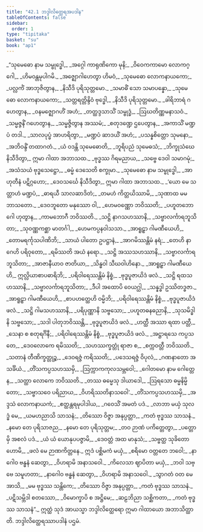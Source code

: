 ```yaml
---
title: "42.1 ဘဒ္ဒါလိတ္ထေရအပဒါန"
tableOfContents: false
sidebar:
  order: 1
type: "tipitaka"
basket: "su"
book: "ap1"
---
```



<DynamicBreadcrumb />

<Division number="1" book="ap1">

<Paragraph number="5249" type="verses" book="ap1">
_“သုမေဓော နာမ သမ္ဗုဒ္ဓေါ,_  
_အဂ္ဂေါ ကာရုဏိကော မုနိ;_  
_ဝိဝေကကာမော လောကဂ္ဂေါ,_  
_ဟိမဝန္တမုပါဂမိ._  

</Paragraph>

</Division>
<Division number="2" book="ap1">

<Paragraph number="5250" type="verses" book="ap1">
_အဇ္ဈောဂါဟေတွာ ဟိမဝံ,_  
_သုမေဓော လောကနာယကော;_  
_ပလ္လင်္ကံ အာဘုဇိတွာန,_  
_နိသီဒိ ပုရိသုတ္တမော._  

</Paragraph>

</Division>
<Division number="3" book="ap1">

<Paragraph number="5251" type="verses" book="ap1">
_သမာဓိံ သော သမာပန္နော,_  
_သုမေဓော လောကနာယကော;_  
_သတ္တရတ္တိန္ဒိဝံ ဗုဒ္ဓေါ,_  
_နိသီဒိ ပုရိသုတ္တမော._  

</Paragraph>

</Division>
<Division number="4" book="ap1">

<Paragraph number="5252" type="verses" book="ap1">
_ခါရိဘာရံ ဂဟေတွာန,_  
_ဝနမဇ္ဈောဂဟိံ အဟံ;_  
_တတ္ထဒ္ဒသာသိံ သမ္ဗုဒ္ဓံ,_  
_ဩဃတိဏ္ဏမနာသဝံ._  

</Paragraph>

</Division>
<Division number="5" book="ap1">

<Paragraph number="5253" type="verses" book="ap1">
_သမ္မဇ္ဇနိံ ဂဟေတွာန,_  
_သမ္မဇ္ဇိတွာန အဿမံ;_  
_စတုဒဏ္ဍေ ဌပေတွာန,_  
_အကာသိံ မဏ္ဍပံ တဒါ._  

</Paragraph>

</Division>
<Division number="6" book="ap1">

<Paragraph number="5254" type="verses" book="ap1">
_သာလပုပ္ဖံ အာဟရိတွာ,_  
_မဏ္ဍပံ ဆာဒယိံ အဟံ;_  
_ပသန္နစိတ္တော သုမနော,_  
_အဘိဝန္ဒိံ တထာဂတံ._  

</Paragraph>

</Division>
<Division number="7" book="ap1">

<Paragraph number="5255" type="verses" book="ap1">
_ယံ ဝဒန္တိ သုမေဓောတိ,_  
_ဘူရိပညံ သုမေဓသံ;_  
_ဘိက္ခုသံဃေ နိသီဒိတွာ,_  
ဣမာ ဂါထာ အဘာသထ._  

</Paragraph>

</Division>
<Division number="8" book="ap1">

<Paragraph number="5256" type="verses" book="ap1">
_ဗုဒ္ဓဿ ဂိရမညာယ,_  
_သဗ္ဗေ ဒေဝါ သမာဂမုံ;_  
_အသံသယံ ဗုဒ္ဓသေဋ္ဌော,_  
_ဓမ္မံ ဒေသေတိ စက္ခုမာ._  

</Paragraph>

</Division>
<Division number="9" book="ap1">

<Paragraph number="5257" type="verses" book="ap1">
_သုမေဓော နာမ သမ္ဗုဒ္ဓေါ,_  
_အာဟုတီနံ ပဋိဂ္ဂဟော;_  
_ဒေဝသင်္ဃေ နိသီဒိတွာ,_  
ဣမာ ဂါထာ အဘာသထ._  

</Paragraph>

</Division>
<Division number="10" book="ap1">

<Paragraph number="5258" type="verses" book="ap1">
_‘ယော မေ သတ္တာဟံ မဏ္ဍပံ,_  
_ဓာရယီ သာလဆာဒိတံ;_  
_တမဟံ ကိတ္တယိဿာမိ,_  
_သုဏာထ မမ ဘာသတော._  

</Paragraph>

</Division>
<Division number="11" book="ap1">

<Paragraph number="5259" type="verses" book="ap1">
_ဒေဝဘူတော မနုဿော ဝါ,_  
_ဟေမဝဏ္ဏော ဘဝိဿတိ;_  
_ပဟူတဘောဂေါ ဟုတွာန,_  
_ကာမဘောဂီ ဘဝိဿတိ._  

</Paragraph>

</Division>
<Division number="12" book="ap1">

<Paragraph number="5260" type="verses" book="ap1">
_သဋ္ဌိ နာဂသဟဿာနိ,_  
_သဗ္ဗာလင်္ကာရဘူသိတာ;_  
_သုဝဏ္ဏကစ္ဆာ မာတင်္ဂါ,_  
_ဟေမကပ္ပနဝါသသာ._  

</Paragraph>

</Division>
<Division number="13" book="ap1">

<Paragraph number="5261" type="verses" book="ap1">
_အာရူဠှာ ဂါမဏီယေဟိ,_  
_တောမရင်္ကုသပါဏိဘိ;_  
_သာယံ ပါတော ဥပဋ္ဌာနံ,_  
_အာဂမိဿန္တိမံ နရံ;_  
_တေဟိ နာဂေဟိ ပရိဝုတော,_  
_ရမိဿတိ အယံ နရော._  

</Paragraph>

</Division>
<Division number="14" book="ap1">

<Paragraph number="5262" type="verses" book="ap1">
_သဋ္ဌိ အဿသဟဿာနိ,_  
_သဗ္ဗာလင်္ကာရဘူသိတာ;_  
_အာဇာနီယာဝ ဇာတိယာ,_  
_သိန္ဓဝါ သီဃဝါဟိနော._  

</Paragraph>

</Division>
<Division number="15" book="ap1">

<Paragraph number="5263" type="verses" book="ap1">
_အာရူဠှာ ဂါမဏီယေဟိ,_  
ဣလ္လိယာစာပဓာရိဘိ;_  
_ပရိဝါရေဿန္တိမံ နိစ္စံ,_  
_ဗုဒ္ဓပူဇာယိဒံ ဖလံ._  

</Paragraph>

</Division>
<Division number="16" book="ap1">

<Paragraph number="5264" type="verses" book="ap1">
_သဋ္ဌိ ရထသဟဿာနိ,_  
_သဗ္ဗာလင်္ကာရဘူသိတာ;_  
_ဒီပါ အထောပိ ဝေယဂ္ဃါ,_  
_သန္နဒ္ဓါ ဥဿိတဒ္ဓဇာ._  

</Paragraph>

</Division>
<Division number="17" book="ap1">

<Paragraph number="5265" type="verses" book="ap1">
_အာရူဠှာ ဂါမဏီယေဟိ,_  
_စာပဟတ္ထေဟိ ဝမ္မိဘိ;_  
_ပရိဝါရေဿန္တိမံ နိစ္စံ,_  
_ဗုဒ္ဓပူဇာယိဒံ ဖလံ._  

</Paragraph>

</Division>
<Division number="18" book="ap1">

<Paragraph number="5266" type="verses" book="ap1">
_သဋ္ဌိ ဂါမသဟဿာနိ,_  
_ပရိပုဏ္ဏာနိ သဗ္ဗသော;_  
_ပဟူတဓနဓညာနိ,_  
_သုသမိဒ္ဓါနိ သဗ္ဗသော;_  
_သဒါ ပါတုဘဝိဿန္တိ,_  
_ဗုဒ္ဓပူဇာယိဒံ ဖလံ._  

</Paragraph>

</Division>
<Division number="19" book="ap1">

<Paragraph number="5267" type="verses" book="ap1">
_ဟတ္ထီ အဿာ ရထာ ပတ္တီ,_  
_သေနာ စ စတုရင်္ဂိနီ;_  
_ပရိဝါရေဿန္တိမံ နိစ္စံ,_  
_ဗုဒ္ဓပူဇာယိဒံ ဖလံ._  

</Paragraph>

</Division>
<Division number="20" book="ap1">

<Paragraph number="5268" type="verses" book="ap1">
_အဋ္ဌာရသေ ကပ္ပသတေ,_  
_ဒေဝလောကေ ရမိဿတိ;_  
_သဟဿက္ခတ္တုံ ရာဇာ စ,_  
_စက္ကဝတ္တီ ဘဝိဿတိ._  

</Paragraph>

</Division>
<Division number="21" book="ap1">

<Paragraph number="5269" type="verses" book="ap1">
_သတာနံ တီဏိက္ခတ္တုဉ္စ,_  
_ဒေဝရဇ္ဇံ ကရိဿတိ;_  
_ပဒေသရဇ္ဇံ ဝိပုလံ,_  
_ဂဏနာတော အသင်္ခိယံ._  

</Paragraph>

</Division>
<Division number="22" book="ap1">

<Paragraph number="5270" type="verses" book="ap1">
_တိံသကပ္ပသဟဿမှိ,_  
_ဩက္ကာကကုလသမ္ဘဝေါ;_  
_ဂေါတမော နာမ ဂေါတ္တေန,_  
_သတ္ထာ လောကေ ဘဝိဿတိ._  

</Paragraph>

</Division>
<Division number="23" book="ap1">

<Paragraph number="5271" type="verses" book="ap1">
_တဿ ဓမ္မေသု ဒါယာဒေါ,_  
_ဩရသော ဓမ္မနိမ္မိတော;_  
_သဗ္ဗာသဝေ ပရိညာယ,_  
_ဝိဟရိဿတိနာသဝေါ’._  

</Paragraph>

</Division>
<Division number="24" book="ap1">

<Paragraph number="5272" type="verses" book="ap1">
_တိံသကပ္ပသဟဿမှိ,_  
_အဒ္ဒသံ လောကနာယကံ;_  
_ဧတ္ထန္တရမုပါဒါယ,_  
_ဂဝေသိံ အမတံ ပဒံ._  

</Paragraph>

</Division>
<Division number="25" book="ap1">

<Paragraph number="5273" type="verses" book="ap1">
_လာဘာ မယှံ သုလဒ္ဓံ မေ,_  
_ယမဟညာသိ သာသနံ;_  
_တိဿော ဝိဇ္ဇာ အနုပ္ပတ္တာ,_  
_ကတံ ဗုဒ္ဓဿ သာသနံ._  

</Paragraph>

</Division>
<Division number="26" book="ap1">

<Paragraph number="5274" type="verses" book="ap1">
_နမော တေ ပုရိသာဇည,_  
_နမော တေ ပုရိသုတ္တမ;_  
_တဝ ဉာဏံ ပကိတ္တေတွာ,_  
_ပတ္တောမှိ အစလံ ပဒံ._  

</Paragraph>

</Division>
<Division number="27" book="ap1">

<Paragraph number="5275" type="verses" book="ap1">
_ယံ ယံ ယောနုပပဇ္ဇာမိ,_  
_ဒေဝတ္တံ အထ မာနုသံ;_  
_သဗ္ဗတ္ထ သုခိတော ဟောမိ,_  
_ဖလံ မေ ဉာဏကိတ္တနေ._  

</Paragraph>

</Division>
<Division number="28" book="ap1">

<Paragraph number="5276" type="verses" book="ap1">
ဣဒံ ပစ္ဆိမကံ မယှံ,_  
_စရိမော ဝတ္တတေ ဘဝေါ;_  
_နာဂေါဝ ဗန္ဓနံ ဆေတွာ,_  
_ဝိဟရာမိ အနာသဝေါ._  

</Paragraph>

</Division>
<Division number="29" book="ap1">

<Paragraph number="5277" type="verses" book="ap1">
_ကိလေသာ ဈာပိတာ မယှံ,_  
_ဘဝါ သဗ္ဗေ သမူဟတာ;_  
_နာဂေါဝ ဗန္ဓနံ ဆေတွာ,_  
_ဝိဟရာမိ အနာသဝေါ._  

</Paragraph>

</Division>
<Division number="30" book="ap1">

<Paragraph number="5278" type="verses" book="ap1">
_သွာဂတံ ဝတ မေ အာသိ,_  
_မမ ဗုဒ္ဓဿ သန္တိကေ;_  
_တိဿော ဝိဇ္ဇာ အနုပ္ပတ္တာ,_  
_ကတံ ဗုဒ္ဓဿ သာသနံ._  

</Paragraph>

</Division>
<Division number="31" book="ap1">

<Paragraph number="5279" type="verses" book="ap1">
_ပဋိသမ္ဘိဒါ စတဿော,_  
_ဝိမောက္ခာပိ စ အဋ္ဌိမေ;_  
_ဆဠဘိညာ သစ္ဆိကတာ,_  
_ကတံ ဗုဒ္ဓဿ သာသနံ”._  

</Paragraph>

<Paragraph number="5280" book="ap1">
ဣတ္ထံ သုဒံ အာယသ္မာ ဘဒ္ဒါလိတ္ထေရော ဣမာ ဂါထာယော အဘာသိတ္ထာတိ.

</Paragraph>
</Division>

<Paragraph number="5281" type="center" book="ap1">
ဘဒ္ဒါလိတ္ထေရဿာပဒါနံ ပဌမံ.
</Paragraph>